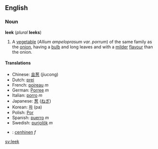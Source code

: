 ==English==
===Noun===
'''leek''' (''plural'' '''leeks''')

#A [[vegetable]] (''Allium ampeloprasum var. porrum'') of the same family as the [[onion]], having a [[bulb]] and long leaves and with a [[mild]]er [[flavour]] than the onion.

====Translations====
*Chinese: [[韭葱]] (jiucong)
*Dutch: [[prei]]
*French: [[poireau]] ''m''
*German: [[Porree]] ''m''
*Italian: [[porro]] ''m''
*Japanese: [[葱]] ([[ねぎ]])
*Korean: [[파]] (pa)
*Polish: [[Por]]
*Spanish: [[puerro]] ''m''
*Swedish: [[purjolök]] ''m''
*{{cy}}: [[cenhinen]] ''f''

[[sv:leek]]